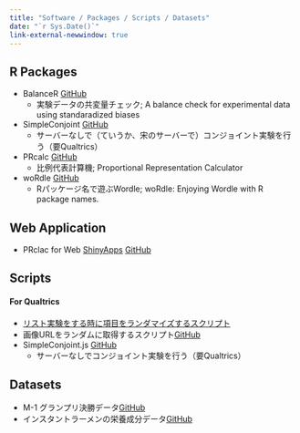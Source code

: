```yaml
---
title: "Software / Packages / Scripts / Datasets"
date: "`r Sys.Date()`"
link-external-newwindow: true
---
```


## R Packages

* BalanceR <span class="jay_btn">[GitHub](https://github.com/JaehyunSong/BalanceR)</span>
   * 実験データの共変量チェック; A balance check for experimental data using standaradized biases
* SimpleConjoint <span class="jay_btn">[GitHub](https://github.com/JaehyunSong/SimpleConjoint)</span>
   * サーバーなしで（ていうか、宋のサーバーで）コンジョイント実験を行う（要Qualtrics）
* PRcalc <span class="jay_btn">[GitHub](https://github.com/JaehyunSong/PRcalc)</span>
   * 比例代表計算機; Proportional Representation Calculator
* woRdle <span class="jay_btn">[GitHub](https://github.com/JaehyunSong/woRdle)</span>
   * Rパッケージ名で遊ぶWordle; woRdle: Enjoying Wordle with R package names.

## Web Application

* PRclac for Web <span class="jay_btn">[ShinyApps](https://jaysong.shinyapps.io/prcalc4web/) [GitHub](https://github.com/JaehyunSong/PRcalc4Web)</span>

## Scripts

#### For Qualtrics

* [リスト実験をする時に項目をランダマイズするスクリプト](scripts/list_randomizer.qmd)
* 画像URLをランダムに取得するスクリプト<span class="jay_btn">[GitHub](https://github.com/JaehyunSong/RIP)</span>
* SimpleConjoint.js <span class="jay_btn">[GitHub](https://github.com/JaehyunSong/SimpleConjoint.js)</span>
   * サーバーなしでコンジョイント実験を行う（要Qualtrics）

## Datasets

* M-1 グランプリ決勝データ<span class="jay_btn">[GitHub](https://github.com/JaehyunSong/M-1_Grand_Pix)</span>
* インスタントラーメンの栄養成分データ<span class="jay_btn">[GitHub](https://github.com/JaehyunSong/InstantNoodle)</span>